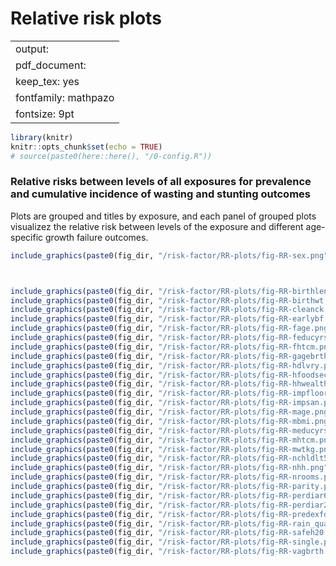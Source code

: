 # Relative risk plots {#RR}

---
output:
  pdf_document:
    keep_tex: yes
fontfamily: mathpazo
fontsize: 9pt
---

\raggedright


```r
library(knitr)
knitr::opts_chunk$set(echo = TRUE)
# source(paste0(here::here(), "/0-config.R"))
```

### Relative risks between levels of all exposures for prevalence and cumulative incidence of wasting and stunting outcomes

Plots are grouped and titles by exposure, and each panel of grouped plots visualizez the relative risk between levels of the exposure and different age-specific growth failure outcomes. 

```r
include_graphics(paste0(fig_dir, "/risk-factor/RR-plots/fig-RR-sex.png"))



include_graphics(paste0(fig_dir, "/risk-factor/RR-plots/fig-RR-birthlen.png"))
include_graphics(paste0(fig_dir, "/risk-factor/RR-plots/fig-RR-birthwt.png"))
include_graphics(paste0(fig_dir, "/risk-factor/RR-plots/fig-RR-cleanck.png"))
include_graphics(paste0(fig_dir, "/risk-factor/RR-plots/fig-RR-earlybf.png"))
include_graphics(paste0(fig_dir, "/risk-factor/RR-plots/fig-RR-fage.png"))
include_graphics(paste0(fig_dir, "/risk-factor/RR-plots/fig-RR-feducyrs.png"))
include_graphics(paste0(fig_dir, "/risk-factor/RR-plots/fig-RR-fhtcm.png"))
include_graphics(paste0(fig_dir, "/risk-factor/RR-plots/fig-RR-gagebrth.png"))
include_graphics(paste0(fig_dir, "/risk-factor/RR-plots/fig-RR-hdlvry.png"))
include_graphics(paste0(fig_dir, "/risk-factor/RR-plots/fig-RR-hfoodsec.png"))
include_graphics(paste0(fig_dir, "/risk-factor/RR-plots/fig-RR-hhwealth_quart.png"))
include_graphics(paste0(fig_dir, "/risk-factor/RR-plots/fig-RR-impfloor.png"))
include_graphics(paste0(fig_dir, "/risk-factor/RR-plots/fig-RR-impsan.png"))
include_graphics(paste0(fig_dir, "/risk-factor/RR-plots/fig-RR-mage.png"))
include_graphics(paste0(fig_dir, "/risk-factor/RR-plots/fig-RR-mbmi.png"))
include_graphics(paste0(fig_dir, "/risk-factor/RR-plots/fig-RR-meducyrs.png"))
include_graphics(paste0(fig_dir, "/risk-factor/RR-plots/fig-RR-mhtcm.png"))
include_graphics(paste0(fig_dir, "/risk-factor/RR-plots/fig-RR-mwtkg.png"))
include_graphics(paste0(fig_dir, "/risk-factor/RR-plots/fig-RR-nchldlt5.png"))
include_graphics(paste0(fig_dir, "/risk-factor/RR-plots/fig-RR-nhh.png"))
include_graphics(paste0(fig_dir, "/risk-factor/RR-plots/fig-RR-nrooms.png"))
include_graphics(paste0(fig_dir, "/risk-factor/RR-plots/fig-RR-parity.png"))
include_graphics(paste0(fig_dir, "/risk-factor/RR-plots/fig-RR-perdiar6.png"))
include_graphics(paste0(fig_dir, "/risk-factor/RR-plots/fig-RR-perdiar24.png"))
include_graphics(paste0(fig_dir, "/risk-factor/RR-plots/fig-RR-predexfd6.png"))
include_graphics(paste0(fig_dir, "/risk-factor/RR-plots/fig-RR-rain_quartile.png"))
include_graphics(paste0(fig_dir, "/risk-factor/RR-plots/fig-RR-safeh20.png"))
include_graphics(paste0(fig_dir, "/risk-factor/RR-plots/fig-RR-single.png"))
include_graphics(paste0(fig_dir, "/risk-factor/RR-plots/fig-RR-vagbrth.png"))
```
